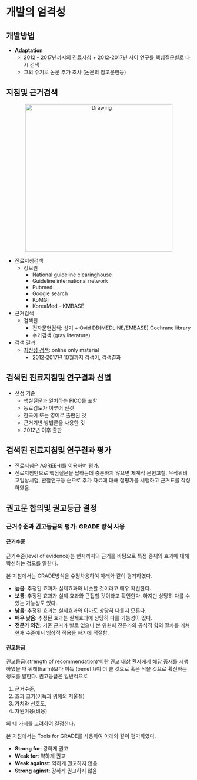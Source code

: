# 개발의 엄격성

## 개발방법
- **Adaptation**
  + 2012 - 2017년까지의 진료지침 + 2012-2017년 사이 연구를 핵심질문별로 다시 검색
  + 그외 수기로 논문 추가 조사 (논문의 참고문헌등)
    
## 지침및 근거검색  
<!-- ![](static/SearchProcess.png) -->

<div style="text-align:center" markdown="l">
<img src="static/SearchProcess.png" alt="Drawing" style="width: 400px;"/>
</div>

- 진료지침검색 
  + 정보원
    - National guideline clearinghouse 
    - Guideline international network 
    - Pubmed
    - Google search
    - KoMGI
    - KoreaMed - KMBASE
    
  <!-- + 선택기준  -->
  <!--   - From 2012 to 2016 -->
  <!--   – Written in English or Korean  -->
  <!--   – By Multi-disciplinary team -->
  <!--   – Evidence-based method -->

  <!-- + 9개의 진료지침 검토 -->

  <!--   – 2012 AAN AHS guideline update for migraine prophylaxis Neurology (김병수, 정필욱) -->
  <!--   – 2012 Canadian guideline for migraine prophylaxis Can J neurol sci (이미지, 손종희)  -->
  <!--   – 2012 Croatia guideline (송태진, 손종희)  -->
  <!--   – 2012 Danish Guidelines JHP (서종근, 최윤주)  -->
  <!--   – 2012 French guidelines revised JHP (정필욱, 김병수)  -->
  <!--   – 2012 Italian Guidelines revised version  -->
  <!--   -JHP supple (최윤주, 서종근)  -->
  <!--   – ICSI guideline 2013 (original version, full-text) (송태진, 김병수)  -->
  <!--   – NICE guideline for headache in over 12s (2012) (2015 update) (이미지, 김병건)  -->
  <!--   – Practice guideline update summary for Botulinum neurotoxin (AAN) 2016 neurology (이미지) -->

- 근거검색
  + 검색원 
    - 전자문헌검색: 상기 + Ovid DB(MEDLINE/EMBASE) Cochrane library
    - 수기검색 (gray literature)
    
- 검색 결과
  + [최신성 검색](static/SearchingResult_ 201710.pdf): online only material
    - 2012-2017년 10월까지 검색어, 검색결과 

## 검색된 진료지침및 연구결과 선별
- 선정 기준
  + 핵실질문과 일치하는 PICO를 포함
  + 동료검토가 이루어 진것 
  + 한국어 또는 영어로 출판된 것
  + 근거기반 방법론을 사용한 것
  + 2012년 이후 출판

## 검색된 진료지침및 연구결과 평가 
- 진료지침은 AGREE-II를 이용하여 평가.
- 진료지침만으로 핵심질문을 답하는데 충분하지 않으면 체계적 문헌고찰, 무작위비교임상시험, 관찰연구등 순으로 추가 자료에 대해 질평가를 시행하고 근거표를 작성하였음.

## 권고문 합의및 권고등급 결정
### 근거수준과 권고등급의 평가: GRADE 방식 사용 {-}
#### 근거수준 {-}
근거수준(level of evidence)는 현재까지의 근거를 바탕으로 특정 중재의 효과에 대해 확신하는 정도를 말한다. 

본 지침에서는 GRADE방식을 수정차용하여 아래와 같이 평가하였다.

- **높음**: 추정된 효과가 실제효과와 비슷할 것이라고 매우 확신한다.
- **보통**: 추정된 효과가 실제 효과와 근접할 것이라고 확인한다. 하지만 상당히 다를 수 있는 가능성도 있다.
- **낮음**: 추정된 효과는 실제효과와 아마도 상당히 다를지 모른다.
- **매우 낮음**: 추정된 효과는 실제효과에 상당히 다를 가능성이 있다.
- **전문가 의견**: 기존 근거가 별로 없으나 본 위원회 전문가의 공식적 합의 절차를 거쳐 현재 수준에서 임상적 적용을 하기에 적절함.


#### 권고등급 {-}
권고등급(strength of recommendation)ʼ이란
권고 대상 환자에게 해당 중재를 시행하였을 때 위해(harm)보다 이득 (benefit)이 더 클 것으로 혹은 작을 것으로 확신하는 정도를 말한다.
권고등급은 일반적으로

1. 근거수준,
2. 효과 크기(이득과 위해의 저울질)
3. 가치와 선호도,
4. 자원이용(비용)

의 네 가지를 고려하여 결정한다.

본 지침에서는 Tools for GRADE를 사용하여 아래와 같이 평가하였다. 

- **Strong for**: 강하게 권고
- **Weak for**: 약하게 권고
- **Weak against**: 약하게 권고하지 않음
- **Strong aginst**: 강하게 권고하지 않음









